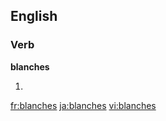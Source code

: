 ==English==

===Verb===
'''blanches'''

# {{third-person singular of|[[blanch]]}}

[[fr:blanches]]
[[ja:blanches]]
[[vi:blanches]]